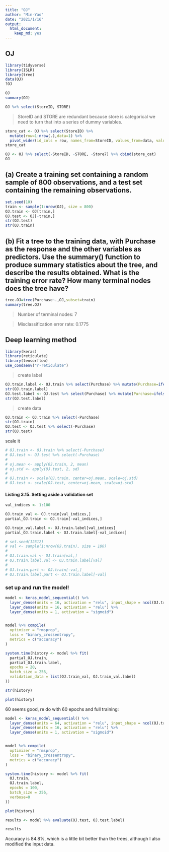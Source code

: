```yaml
---
title: "OJ"
author: "Min-Yao"
date: "2021/1/16"
output: 
  html_document: 
    keep_md: yes
---
```


## OJ

```r
library(tidyverse)
library(ISLR)
library(tree)
data(OJ)
?OJ
```

```r
OJ
summary(OJ)
```

```r
OJ %>% select(StoreID, STORE)
```
> StoreID and STORE are redundant
> because store is categorical we need to turn that into a series of dummy variables.

```r
store_cat <- OJ %>% select(StoreID) %>%
  mutate(row=1:nrow(.),data=1) %>%
  pivot_wider(id_cols = row, names_from=StoreID, values_from=data, values_fill=0, names_prefix="Store")
store_cat
```

```r
OJ <- OJ %>% select(-StoreID, -STORE, -Store7) %>% cbind(store_cat)
OJ
```

## (a) Create a training set containing a random sample of 800 observations, and a test set containing the remaining observations.

```r
set.seed(10)
train <- sample(1:nrow(OJ), size = 800)
OJ.train <- OJ[train,]
OJ.test <- OJ[-train,]
str(OJ.test)
str(OJ.train)
```

## (b) Fit a tree to the training data, with Purchase as the response and the other variables as predictors. Use the summary() function to produce summary statistics about the tree, and describe the results obtained. What is the training error rate? How many terminal nodes does the tree have?

```r
tree.OJ=tree(Purchase~.,OJ,subset=train)
summary(tree.OJ)
```
> Number of terminal nodes:  7

> Misclassification error rate: 0.1775

## Deep learning method

```r
library(keras)
library(reticulate)
library(tensorflow)
use_condaenv("r-reticulate")
```

> create label

```r
OJ.train.label <- OJ.train %>% select(Purchase) %>% mutate(Purchase=ifelse(Purchase=="CH", 0, 1)) %>% pull(Purchase)
str(OJ.train.label)
OJ.test.label <- OJ.test %>% select(Purchase) %>% mutate(Purchase=ifelse(Purchase=="CH", 0, 1)) %>% pull(Purchase)
str(OJ.test.label)
```

> create data

```r
OJ.train <- OJ.train %>% select(-Purchase)
str(OJ.train)
OJ.test <- OJ.test %>% select(-Purchase)
str(OJ.test)
```


scale it
```r
# OJ.train <- OJ.train %>% select(-Purchase)
# OJ.test <- OJ.test %>% select(-Purchase)
# 
# oj.mean <- apply(OJ.train, 2, mean)
# oj.std <- apply(OJ.test, 2, sd)
# 
# OJ.train <- scale(OJ.train, center=oj.mean, scale=oj.std)
# OJ.test <- scale(OJ.test, center=oj.mean, scale=oj.std)
```

#### Listing 3.15. Setting aside a validation set

```r
val_indices <- 1:100

OJ.train_val <- OJ.train[val_indices,]
partial_OJ.train <- OJ.train[-val_indices,]

OJ.train_val.label <- OJ.train.label[val_indices]
partial_OJ.train.label <- OJ.train.label[-val_indices]

```

```r
# set.seed(12312)
# val <- sample(1:nrow(OJ.train), size = 100)
# 
# OJ.train.val <- OJ.train[val,]
# OJ.train.label.val <- OJ.train.label[val]
# 
# OJ.train.part <- OJ.train[-val,]
# OJ.train.label.part <- OJ.train.label[-val]

```


### set up and run the model!

```r
model <- keras_model_sequential() %>% 
  layer_dense(units = 16, activation = "relu", input_shape = ncol(OJ.train) ) %>% 
  layer_dense(units = 16, activation = "relu") %>% 
  layer_dense(units = 1, activation = "sigmoid")


model %>% compile(
  optimizer = "rmsprop",
  loss = "binary_crossentropy",
  metrics = c("accuracy")
)

system.time(history <- model %>% fit(
  partial_OJ.train,
  partial_OJ.train.label,
  epochs = 20,
  batch_size = 256,
  validation_data = list(OJ.train_val, OJ.train_val.label)
))
```

```r
str(history)
```

```r
plot(history)
```

60 seems good, re do with 60 epochs and full training:

```r
model <- keras_model_sequential() %>% 
  layer_dense(units = 64, activation = "relu", input_shape = ncol(OJ.train) ) %>% 
  layer_dense(units = 16, activation = "relu") %>% 
  layer_dense(units = 1, activation = "sigmoid")


model %>% compile(
  optimizer = "rmsprop",
  loss = "binary_crossentropy",
  metrics = c("accuracy")
)

system.time(history <- model %>% fit(
  OJ.train,
  OJ.train.label,
  epochs = 100,
  batch_size = 256,
  verbose=0
))
```


```r
plot(history)
```


```r
results <- model %>% evaluate(OJ.test, OJ.test.label)

results
```

Accuracy is 84.8%, which is a little bit better than the trees, although I also modified the input data.


